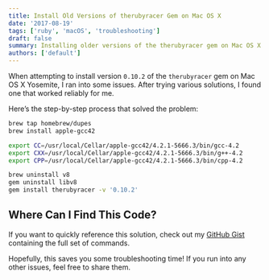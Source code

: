 ```yaml
---
title: Install Old Versions of therubyracer Gem on Mac OS X
date: '2017-08-19'
tags: ['ruby', 'macOS', 'troubleshooting']
draft: false
summary: Installing older versions of the therubyracer gem on Mac OS X Yosemite can be tricky. Here’s how to fix it.
authors: ['default']
---
```


When attempting to install version `0.10.2` of the `therubyracer` gem on Mac OS X Yosemite, I ran into some issues. After trying various solutions, I found one that worked reliably for me.

Here’s the step-by-step process that solved the problem:

```sh
brew tap homebrew/dupes
brew install apple-gcc42

export CC=/usr/local/Cellar/apple-gcc42/4.2.1-5666.3/bin/gcc-4.2
export CXX=/usr/local/Cellar/apple-gcc42/4.2.1-5666.3/bin/g++-4.2
export CPP=/usr/local/Cellar/apple-gcc42/4.2.1-5666.3/bin/cpp-4.2

brew uninstall v8
gem uninstall libv8
gem install therubyracer -v '0.10.2'
```

## Where Can I Find This Code?

If you want to quickly reference this solution, check out my [GitHub Gist](https://gist.github.com/dreamingechoes/9b76b7eaf86ff1961804) containing the full set of commands.

Hopefully, this saves you some troubleshooting time! If you run into any other issues, feel free to share them.

